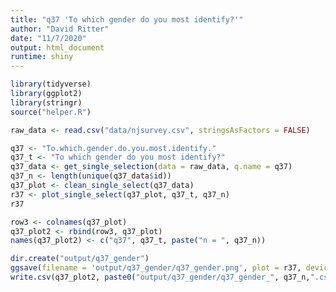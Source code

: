 ```yaml
---
title: "q37 'To which gender do you most identify?'"
author: "David Ritter"
date: "11/7/2020"
output: html_document
runtime: shiny
---
```


```r
library(tidyverse)
library(ggplot2)
library(stringr)
source("helper.R")
```

```r
raw_data <- read.csv("data/njsurvey.csv", stringsAsFactors = FALSE)
```

```r
q37 <- "To.which.gender.do.you.most.identify."
q37_t <- "To which gender do you most identify?"
q37_data <- get_single_selection(data = raw_data, q.name = q37)
q37_n <- length(unique(q37_data$id))
q37_plot <- clean_single_select(q37_data)
r37 <- plot_single_select(q37_plot, q37_t, q37_n)
r37
```

```r
row3 <- colnames(q37_plot)
q37_plot2 <- rbind(row3, q37_plot)
names(q37_plot2) <- c("q37", q37_t, paste("n = ", q37_n))
```

```r
dir.create("output/q37_gender")
ggsave(filename = 'output/q37_gender/q37_gender.png', plot = r37, device = 'png')
write.csv(q37_plot2, paste0("output/q37_gender/q37_gender_", q37_n,".csv"), row.names=F)
```
